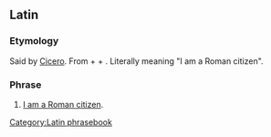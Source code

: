 ==Latin==
{{wikipedia}}

===Etymology===
Said by [[w:en:Cicero|Cicero]]. From {{term|civis|cīvis|a citizen|lang=la}} + {{term|romanus|rōmānus|Roman|lang=la}} + {{term|sum||I am|lang=la}}. Literally meaning "I am a Roman citizen".

===Phrase===
{{head|la|phrase|head=[[civis#Latin|cīvis]] [[romanus#Latin|rōmānus]] [[sum#Latin|sum]]}}

# [[Appendix:I am (ethnicity)|I am a Roman citizen]].

[[Category:Latin phrasebook]]